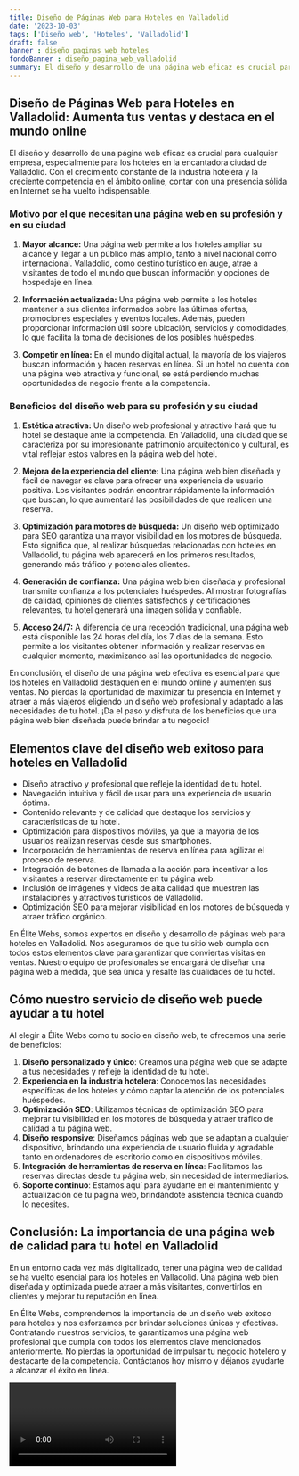 ```yaml
---
title: Diseño de Páginas Web para Hoteles en Valladolid
date: '2023-10-03'
tags: ['Diseño web', 'Hoteles', 'Valladolid']
draft: false
banner : diseño_paginas_web_hoteles
fondoBanner : diseño_pagina_web_valladolid
summary: El diseño y desarrollo de una página web eficaz es crucial para cualquier empresa, especialmente para los hoteles en la encantadora ciudad de Valladolid. Con el crecimiento constante de la industria hotelera y la creciente competencia en el ámbito online, contar con una presencia sólida en Internet se ha vuelto indispensable.
---
```


## Diseño de Páginas Web para Hoteles en Valladolid: Aumenta tus ventas y destaca en el mundo online

El diseño y desarrollo de una página web eficaz es crucial para cualquier empresa, especialmente para los hoteles en la encantadora ciudad de Valladolid. Con el crecimiento constante de la industria hotelera y la creciente competencia en el ámbito online, contar con una presencia sólida en Internet se ha vuelto indispensable.

### Motivo por el que necesitan una página web en su profesión y en su ciudad

1. **Mayor alcance:**
   Una página web permite a los hoteles ampliar su alcance y llegar a un público más amplio, tanto a nivel nacional como internacional. Valladolid, como destino turístico en auge, atrae a visitantes de todo el mundo que buscan información y opciones de hospedaje en línea.

2. **Información actualizada:**
   Una página web permite a los hoteles mantener a sus clientes informados sobre las últimas ofertas, promociones especiales y eventos locales. Además, pueden proporcionar información útil sobre ubicación, servicios y comodidades, lo que facilita la toma de decisiones de los posibles huéspedes.

3. **Competir en línea:**
   En el mundo digital actual, la mayoría de los viajeros buscan información y hacen reservas en línea. Si un hotel no cuenta con una página web atractiva y funcional, se está perdiendo muchas oportunidades de negocio frente a la competencia.

### Beneficios del diseño web para su profesión y su ciudad

1. **Estética atractiva:**
   Un diseño web profesional y atractivo hará que tu hotel se destaque ante la competencia. En Valladolid, una ciudad que se caracteriza por su impresionante patrimonio arquitectónico y cultural, es vital reflejar estos valores en la página web del hotel.

2. **Mejora de la experiencia del cliente:**
   Una página web bien diseñada y fácil de navegar es clave para ofrecer una experiencia de usuario positiva. Los visitantes podrán encontrar rápidamente la información que buscan, lo que aumentará las posibilidades de que realicen una reserva.

3. **Optimización para motores de búsqueda:**
   Un diseño web optimizado para SEO garantiza una mayor visibilidad en los motores de búsqueda. Esto significa que, al realizar búsquedas relacionadas con hoteles en Valladolid, tu página web aparecerá en los primeros resultados, generando más tráfico y potenciales clientes.

4. **Generación de confianza:**
   Una página web bien diseñada y profesional transmite confianza a los potenciales huéspedes. Al mostrar fotografías de calidad, opiniones de clientes satisfechos y certificaciones relevantes, tu hotel generará una imagen sólida y confiable.

5. **Acceso 24/7:**
   A diferencia de una recepción tradicional, una página web está disponible las 24 horas del día, los 7 días de la semana. Esto permite a los visitantes obtener información y realizar reservas en cualquier momento, maximizando así las oportunidades de negocio.

En conclusión, el diseño de una página web efectiva es esencial para que los hoteles en Valladolid destaquen en el mundo online y aumenten sus ventas. No pierdas la oportunidad de maximizar tu presencia en Internet y atraer a más viajeros eligiendo un diseño web profesional y adaptado a las necesidades de tu hotel. ¡Da el paso y disfruta de los beneficios que una página web bien diseñada puede brindar a tu negocio!

<GifSeo />

<Cta />

## Elementos clave del diseño web exitoso para hoteles en Valladolid

- Diseño atractivo y profesional que refleje la identidad de tu hotel.
- Navegación intuitiva y fácil de usar para una experiencia de usuario óptima.
- Contenido relevante y de calidad que destaque los servicios y características de tu hotel.
- Optimización para dispositivos móviles, ya que la mayoría de los usuarios realizan reservas desde sus smartphones.
- Incorporación de herramientas de reserva en línea para agilizar el proceso de reserva.
- Integración de botones de llamada a la acción para incentivar a los visitantes a reservar directamente en tu página web.
- Inclusión de imágenes y videos de alta calidad que muestren las instalaciones y atractivos turísticos de Valladolid.
- Optimización SEO para mejorar visibilidad en los motores de búsqueda y atraer tráfico orgánico.

En Élite Webs, somos expertos en diseño y desarrollo de páginas web para hoteles en Valladolid. Nos aseguramos de que tu sitio web cumpla con todos estos elementos clave para garantizar que conviertas visitas en ventas. Nuestro equipo de profesionales se encargará de diseñar una página web a medida, que sea única y resalte las cualidades de tu hotel.

## Cómo nuestro servicio de diseño web puede ayudar a tu hotel

Al elegir a Élite Webs como tu socio en diseño web, te ofrecemos una serie de beneficios:

1. **Diseño personalizado y único**: Creamos una página web que se adapte a tus necesidades y refleje la identidad de tu hotel.
2. **Experiencia en la industria hotelera**: Conocemos las necesidades específicas de los hoteles y cómo captar la atención de los potenciales huéspedes.
3. **Optimización SEO**: Utilizamos técnicas de optimización SEO para mejorar tu visibilidad en los motores de búsqueda y atraer tráfico de calidad a tu página web.
4. **Diseño responsive**: Diseñamos páginas web que se adaptan a cualquier dispositivo, brindando una experiencia de usuario fluida y agradable tanto en ordenadores de escritorio como en dispositivos móviles.
5. **Integración de herramientas de reserva en línea**: Facilitamos las reservas directas desde tu página web, sin necesidad de intermediarios.
6. **Soporte continuo**: Estamos aquí para ayudarte en el mantenimiento y actualización de tu página web, brindándote asistencia técnica cuando lo necesites.

## Conclusión: La importancia de una página web de calidad para tu hotel en Valladolid

En un entorno cada vez más digitalizado, tener una página web de calidad se ha vuelto esencial para los hoteles en Valladolid. Una página web bien diseñada y optimizada puede atraer a más visitantes, convertirlos en clientes y mejorar tu reputación en línea.

En Élite Webs, comprendemos la importancia de un diseño web exitoso para hoteles y nos esforzamos por brindar soluciones únicas y efectivas. Contratando nuestros servicios, te garantizamos una página web profesional que cumpla con todos los elementos clave mencionados anteriormente. No pierdas la oportunidad de impulsar tu negocio hotelero y destacarte de la competencia. Contáctanos hoy mismo y déjanos ayudarte a alcanzar el éxito en línea.

<Video />

<CtaBot job='Hoteles' city='Valladolid'/>

<Gmaps query='Valladolid+españa+maps' />
